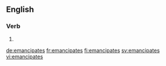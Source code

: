 ==English==

===Verb===
{{head|en}}

# {{en-third-person singular of|emancipate}}

[[de:emancipates]]
[[fr:emancipates]]
[[fi:emancipates]]
[[sv:emancipates]]
[[vi:emancipates]]